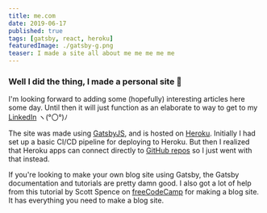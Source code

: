 ```yaml
---
title: me.com
date: 2019-06-17
published: true
tags: [gatsby, react, heroku]
featuredImage: ./gatsby-g.png
teaser: I made a site all about me me me me me
---
```


### Well I did the thing, I made a personal site 🎉

I'm looking forward to adding some (hopefully) interesting articles here some day. Until then it will just function as an elaborate to way to get to my [LinkedIn](https://www.linkedin.com/in/stephenbradley93/) ヽ(°〇°)ﾉ	

The site was made using [GatsbyJS](https://www.gatsbyjs.org/), and is hosted on [Heroku](https://www.heroku.com/platform). Initially I had set up a basic CI/CD pipeline for deploying to Heroku. But then I realized that Heroku apps can connect directly to [GitHub repos](https://devcenter.heroku.com/articles/github-integration) so I just went with that instead.

If you're looking to make your own blog site using Gatsby, the Gatsby documentation and tutorials are pretty damn good. I also got a lot of help from this tutorial by Scott Spence on [freeCodeCamp](https://www.freecodecamp.org/news/build-a-developer-blog-from-scratch-with-gatsby-and-mdx/) for making a blog site. It has everything you need to make a blog site.